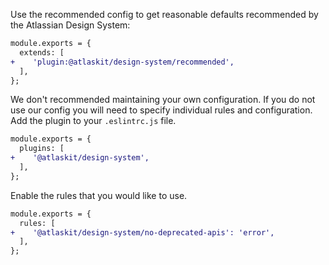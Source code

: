 Use the recommended config to get reasonable defaults recommended by the Atlassian Design System:

```diff
module.exports = {
  extends: [
+    'plugin:@atlaskit/design-system/recommended',
  ],
};
```

We don't recommended maintaining your own configuration.
If you do not use our config you will need to specify individual rules and configuration.
Add the plugin to your `.eslintrc.js` file.

```diff
module.exports = {
  plugins: [
+    '@atlaskit/design-system',
  ],
};
```

Enable the rules that you would like to use.

```diff
module.exports = {
  rules: [
+    '@atlaskit/design-system/no-deprecated-apis': 'error',
  ],
};
```
